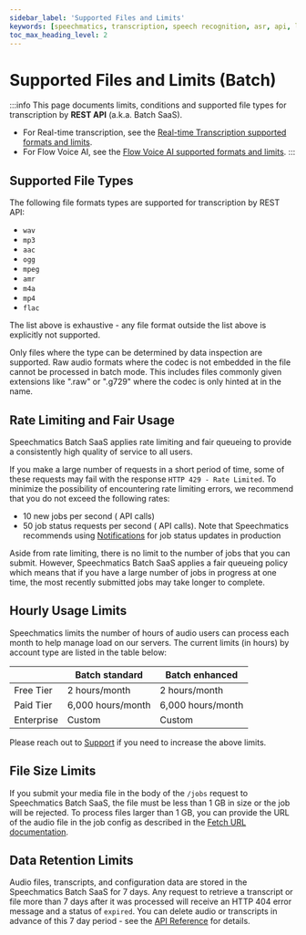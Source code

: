 ```yaml
---
sidebar_label: 'Supported Files and Limits'
keywords: [speechmatics, transcription, speech recognition, asr, api, limits]
toc_max_heading_level: 2
---
```



# Supported Files and Limits (Batch)

:::info
This page documents limits, conditions and supported file types for transcription by **REST API** (a.k.a. Batch SaaS).
* For Real-time transcription, see the [Real-time Transcription supported formats and limits](/speech-to-text/real-time/supported-formats-and-limits).
* For Flow Voice AI, see the [Flow Voice AI supported formats and limits](/voice-agents-flow/supported-formats-and-limits).
:::

## Supported File Types

The following file formats types are supported for transcription by REST API:

- `wav`
- `mp3`
- `aac`
- `ogg`
- `mpeg`
- `amr`
- `m4a`
- `mp4`
- `flac`

The list above is exhaustive - any file format outside the list above is explicitly not supported.

Only files where the type can be determined by data inspection are supported. Raw audio formats where the codec is not embedded in the file cannot be processed in batch mode. This includes files commonly given extensions like ".raw" or ".g729" where the codec is only hinted at in the name.

## Rate Limiting and Fair Usage

Speechmatics Batch SaaS applies rate limiting and fair queueing to provide a consistently high quality of service to all users.

If you make a large number of requests in a short period of time, some of these requests may fail with the response `HTTP 429 - Rate Limited`. To minimize the possibility of encountering rate limiting errors, we recommend that you do not exceed the following rates:

- 10 new jobs per second (<HTTPMethodBadge method="POST"/> API calls)
- 50 job status requests per second (<HTTPMethodBadge method="GET"/> API calls). Note that Speechmatics recommends using [Notifications](/speech-to-text/batch/notifications) for job status updates in production

Aside from rate limiting, there is no limit to the number of jobs that you can submit. However, Speechmatics Batch SaaS applies a fair queueing policy which means that if you have a large number of jobs in progress at one time, the most recently submitted jobs may take longer to complete.


## Hourly Usage Limits

Speechmatics limits the number of hours of audio users can process each month to help manage load on our servers. The current limits (in hours) by account type are listed in the table below:

|            | Batch standard    | Batch enhanced    |
|------------| ------------------| ------------------|
| Free Tier  | 2 hours/month     | 2 hours/month     |
| Paid Tier  | 6,000 hours/month | 6,000 hours/month |
| Enterprise | Custom            | Custom            |


Please reach out to [Support](https://support.speechmatics.com) if you need to increase the above limits.


## File Size Limits

If you submit your media file in the body of the `/jobs` <HTTPMethodBadge method="POST" /> request to Speechmatics Batch SaaS, the file must be less than 1 GB in size or the job will be rejected.
To process files larger than 1 GB, you can provide the URL of the audio file in the job config as described in the [Fetch URL documentation](/speech-to-text/batch/fetch-url).

## Data Retention Limits

Audio files, transcripts, and configuration data are stored in the Speechmatics Batch SaaS for 7 days. Any request to retrieve a transcript or file more than 7 days after it was processed will receive an HTTP 404 error message and a status of `expired`. You can delete audio or transcripts in advance of this 7 day period - see the [API Reference](/api-ref/batch/delete-a-job) for details.
